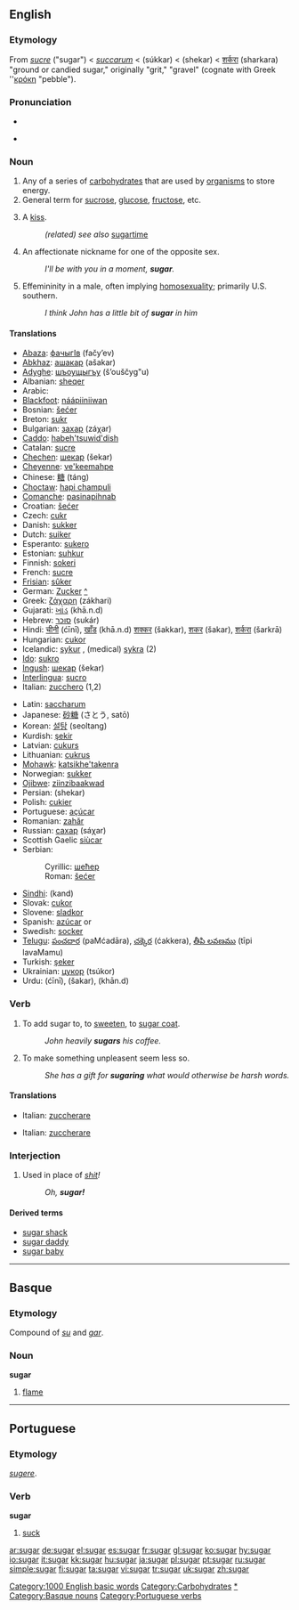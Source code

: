 ==English==

===Etymology===
From {{OF.}} ''[[sucre]]'' ("sugar") < {{ML.}} ''[[succarum]]'' < {{Arab.}} {{ARchar|[[سكر|سُكّر]]}} (súkkar) < {{Pers.}} {{FAchar|[[شکر]]}} (shekar) < {{Skr.}} [[शर्करा]] (sharkara) "ground or candied sugar," originally "grit," "gravel" (cognate with Greek ''[[κρόκη]] "pebble").

===Pronunciation===
*{{audio|en-us-sugar.ogg|Audio (US)}}
*{{IPA|/ˈʃʊgər/}}
*:{{rhymes|ʊɡə(r)}}

===Noun===
{{en-noun}}

#Any of a series of [[carbohydrate]]s that are used by [[organism]]s to store energy.
#General term for [[sucrose]], [[glucose]], [[fructose]], etc.
# {{slang}} A [[kiss]].
#: ''(related) see also'' [[sugartime]] 
# An affectionate nickname for one of the opposite sex.
#:''I'll be with you in a moment, '''sugar'''.'' 
#{{context|US|slang}} Effemininity in a male, often implying [[homosexuality]]; primarily U.S. southern.
#: ''I think John has a little bit of '''sugar''' in him''

====Translations====
{{trans-top|sugar}}
*[[Abaza]]: [[фачыгӀв]] (fačy’ev)
*[[Abkhaz]]: [[ашакар]] (ašakar)
*[[Adyghe]]: [[шъоущыгъу]] (š’ouščyg"u)
*Albanian: [[sheqer]] {{m}}
*Arabic: {{ARchar|[[سكر|سُكّر]]}} {{Unicode|(súkkar)}} {{m}}
*[[Blackfoot]]: [[náápiiniiwan]]
*Bosnian: [[šećer#Bosnian|šećer]] {{m}}
*Breton: [[sukr]] {{m}}
*Bulgarian: [[захар]] (záχar) {{m}}
*[[Caddo]]: [[habeh'tsuwid'dish]]
*Catalan: [[sucre]] {{m}}
*[[Chechen]]: [[шекар]] (šekar)
*[[Cheyenne]]: [[ve'keemahpe]]
*Chinese: [[糖]] (táng)
*[[Choctaw]]: [[hapi champuli]]
*[[Comanche]]: [[pasinapihnab]]
*Croatian: [[šećer#Croatian|šećer]] {{m}}
*Czech: [[cukr]] {{m}}
*Danish: [[sukker]]
*Dutch: [[suiker]] {{m}}
*Esperanto: [[sukero]]
*Estonian: [[suhkur]]
*Finnish: [[sokeri]]
*French: [[sucre]] {{m}}
*[[Frisian]]: [[sûker]]
*German: [[Zucker]] {{m}} [[:de:Zucker|^]]
*Greek: [[ζάχαρη]] (zákhari) {{f}}
*Gujarati: [[ખાંડ]] (khā.n.d)
*Hebrew: [[סוכר]] (sukár)
*Hindi: [[चीनी]] (ćīnī), [[खाँड]] (khā.n.d) [[शक्कर]] (šakkar), [[शकर]] (šakar), [[शर्करा]] (šarkrā)
*Hungarian: [[cukor]]
*Icelandic: [[sykur]] {{m}}, (medical) [[sykra]] (2) {{f}}
*[[Ido]]: [[sukro]]
*[[Ingush]]: [[шекар]] (šekar)
*[[Interlingua]]: [[sucro]]
*Italian: [[zucchero]] {{m}} (1,2)
{{trans-mid}}
*Latin: [[saccharum]] {{n}}
*Japanese: [[砂糖]] (さとう, satō)
*Korean: [[설탕]] (seoltang)
*Kurdish: [[şekir]]
*Latvian: [[cukurs]] {{m}}
*Lithuanian: [[cukrus]] {{m}}
*[[Mohawk]]: [[katsikhe'takenra]]
*Norwegian: [[sukker]]
*[[Ojibwe]]: [[ziinzibaakwad]]
*Persian: {{FAchar|[[شکر]]}} (shekar)
*Polish: [[cukier]] {{m}}
*Portuguese: [[açúcar]] {{m}}
*Romanian: [[zahăr]]
*Russian: [[сахар]] (sáχar) {{m}}
*Scottish Gaelic [[siùcar]] {{m}}
*Serbian:
*:Cyrillic: [[шећер#Serbian|шећер]]
*:Roman: [[šećer#Serbian|šećer]] {{m}}
*[[Sindhi]]: {{SDchar|[[کنڊ|کَنڊِ]]}} (kand) {{f}}
*Slovak: [[cukor]] {{m}}
*Slovene: [[sladkor]] {{m}}
*Spanish: [[azúcar]] {{m}} or {{f}}
*Swedish: [[socker]]
*[[Telugu]]: [[పంచదార]] (paMćadāra), [[చక్కెర]] (ćakkera), [[తీపి లవణము]] (tīpi lavaMamu)
*Turkish: [[şeker]]
*Ukrainian: [[цукор]] (tsúkor) {{m}}
*Urdu: {{URchar|[[چینی]]}} (ćīnī), {{URchar|[[شکر]]}} (šakar), {{URchar|[[کھانڈ]]}} (khān.d)
{{trans-bottom}}

===Verb===
{{en-verb}}

# To add sugar to, to [[sweeten]],  to [[sugar coat]].
#:''John heavily '''sugars''' his coffee.''
# To make something unpleasent seem less so. 
#:''She has a gift for '''sugaring''' what would otherwise be harsh words.''

====Translations====
{{trans-top|to add sugar to, to sweeten}}
*Italian: [[zuccherare]]
{{trans-mid}}
{{trans-bottom}}

{{trans-top|to make something seem less unpleasant}}
*Italian: [[zuccherare]]
{{trans-mid}}
{{trans-bottom}}

===Interjection===
{{en-intj}}

# {{context|colloquial|euphemism}} Used in place of ''[[shit]]!''
#: ''Oh, '''sugar!'''''

====Derived terms====
*[[sugar shack]]
*[[sugar daddy]]
*[[sugar baby]]

[[Category:1000 English basic words]]
[[Category:Carbohydrates]]
[[Category:Sugars|*]]

----

==Basque==

===Etymology===
Compound of ''[[su]]'' and ''[[gar]]''.

===Noun===
'''sugar'''

# [[flame]]

[[Category:Basque nouns]]

----

==Portuguese==

===Etymology===
{{L.|pt}} ''[[sugere]]''.

===Verb===
'''sugar'''

# [[suck]]

[[Category:Portuguese verbs]]

[[ar:sugar]]
[[de:sugar]]
[[el:sugar]]
[[es:sugar]]
[[fr:sugar]]
[[gl:sugar]]
[[ko:sugar]]
[[hy:sugar]]
[[io:sugar]]
[[it:sugar]]
[[kk:sugar]]
[[hu:sugar]]
[[ja:sugar]]
[[pl:sugar]]
[[pt:sugar]]
[[ru:sugar]]
[[simple:sugar]]
[[fi:sugar]]
[[ta:sugar]]
[[vi:sugar]]
[[tr:sugar]]
[[uk:sugar]]
[[zh:sugar]]